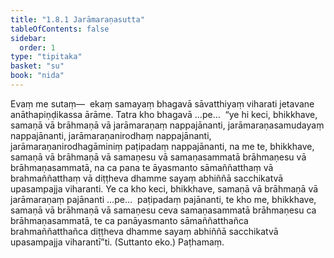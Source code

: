 ```yaml
---
title: "1.8.1 Jarāmaraṇasutta"
tableOfContents: false
sidebar:
  order: 1
type: "tipitaka"
basket: "su"
book: "nida"
---
```



<DynamicBreadcrumb />

<Division number="71" book="nida" bookNo="12" page="348">

<Paragraph number="551" book="nida">
Evaṃ me sutaṃ—  ekaṃ samayaṃ bhagavā sāvatthiyaṃ viharati jetavane anāthapiṇḍikassa ārāme. Tatra kho bhagavā …pe…  “ye hi keci, bhikkhave, samaṇā vā brāhmaṇā vā jarāmaraṇaṃ nappajānanti, jarāmaraṇasamudayaṃ nappajānanti, jarāmaraṇanirodhaṃ nappajānanti, jarāmaraṇanirodhagāminiṃ paṭipadaṃ nappajānanti, na me te, bhikkhave, samaṇā vā brāhmaṇā vā samaṇesu vā samaṇasammatā brāhmaṇesu vā brāhmaṇasammatā, na ca pana te āyasmanto sāmaññatthaṃ vā brahmaññatthaṃ vā diṭṭheva dhamme sayaṃ abhiññā sacchikatvā upasampajja viharanti.
</Paragraph>

<Paragraph number="552" book="nida">
Ye ca kho keci, bhikkhave, samaṇā vā brāhmaṇā vā jarāmaraṇaṃ pajānanti …pe…  paṭipadaṃ pajānanti, te kho me, bhikkhave, samaṇā vā brāhmaṇā vā samaṇesu ceva samaṇasammatā brāhmaṇesu ca brāhmaṇasammatā, te ca panāyasmanto sāmaññatthañca brahmaññatthañca diṭṭheva dhamme sayaṃ abhiññā sacchikatvā upasampajja viharantī”ti. (Suttanto eko.)

</Paragraph>
</Division>

<Paragraph number="553" type="center" book="nida">
Paṭhamaṃ.
</Paragraph>